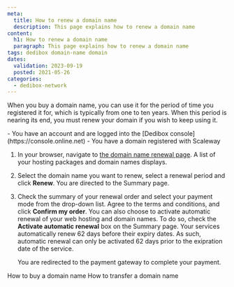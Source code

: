 ```yaml
---
meta:
  title: How to renew a domain name
  description: This page explains how to renew a domain name
content:
  h1: How to renew a domain name
  paragraph: This page explains how to renew a domain name
tags: dedibox domain-name domain 
dates:
  validation: 2023-09-19
  posted: 2021-05-26
categories:
  - dedibox-network
---
```


When you buy a domain name, you can use it for the period of time you registered it for, which is typically from one to ten years. When this period is nearing its end, you must renew your domain if you wish to keep using it.

<Message type="requirement">
  - You have an account and are logged into the [Dedibox console](https://console.online.net) 
  - You have a domain registered with Scaleway
</Message>

1. In your browser, navigate to [the domain name renewal page](https://console.online.net/en/order/renew). A list of your hosting packages and domain names displays.
    <Lightbox src="scaleway-renew-domain.webp" alt="" />
2. Select the domain name you want to renew, select a renewal period and click **Renew**. You are directed to the Summary page.
3. Check the summary of your renewal order and select your payment mode from the drop-down list. Agree to the terms and conditions, and click **Confirm my order**.
    <Message type="tip">
      You can also choose to activate automatic renewal of your web hosting and domain names. To do so, check the **Activate automatic renewal** box on the Summary page. Your services automatically renew 62 days before their expiry dates. As such, automatic renewal can only be activated 62 days prior to the exipration date of the service. 
    </Message>

    You are redirected to the payment gateway to complete your payment.


<Navigation title="See Also">
  <PreviousButton to="/dedibox-network/domains/how-to/purchase-domain/">How to buy a domain name</PreviousButton>
  <NextButton to="/dedibox-network/domains/how-to/transfer-domain/">How to transfer a domain name</NextButton>
</Navigation>
